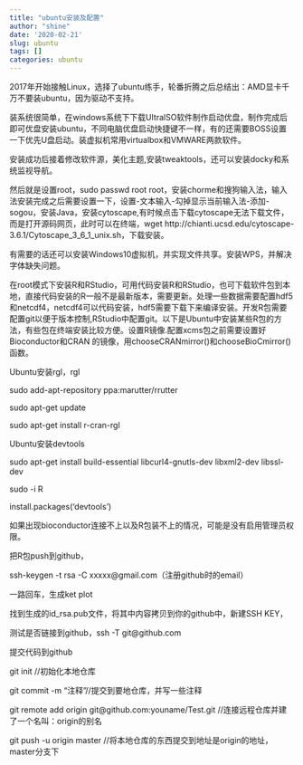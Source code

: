 ```yaml
---
title: "ubuntu安装及配置"
author: "shine"
date: '2020-02-21'
slug: ubuntu
tags: []
categories: ubuntu
---
```


  2017年开始接触Linux，选择了ubuntu练手，轮番折腾之后总结出：AMD显卡千万不要装ubuntu，因为驱动不支持。

  装系统很简单，在windows系统下下载UItralSO软件制作启动优盘，制作完成后即可优盘安装ubuntu，不同电脑优盘启动快捷键不一样，有的还需要BOSS设置一下优先U盘启动。装虚拟机常用virtualbox和VMWARE两款软件。

  安装成功后接着修改软件源，美化主题,安装tweaktools，还可以安装docky和系统监视导航。

  然后就是设置root，sudo passwd root root，安装chorme和搜狗输入法，输入法安装完成之后需要设置一下，设置-文本输入-勾掉显示当前输入法-添加-sogou，安装Java，安装cytoscape,有时候点击下载cytoscape无法下载文件，而是打开源码网页，此时可以在终端，wget http://chianti.ucsd.edu/cytoscape-3.6.1/Cytoscape_3_6_1_unix.sh，下载安装。

有需要的话还可以安装Windows10虚拟机，并实现文件共享。安装WPS，并解决字体缺失问题。

在root模式下安装R和RStudio，可用代码安装R和RStudio，也可下载软件包到本地，直接代码安装的R一般不是最新版本，需要更新。处理一些数据需要配置hdf5和netcdf4，netcdf4可以代码安装，hdf5需要下载下来编译安装。开发R包需要配置git以便于版本控制,RStudio中配置git。以下是Ubuntu中安装某些R包的方法，有些包在终端安装比较方便。设置R镜像.配置xcms包之前需要设置好Bioconductor和CRAN 的镜像，用chooseCRANmirror()和chooseBioCmirror()函数。

Ubuntu安装rgl，rgl

sudo add-apt-repository ppa:marutter/rrutter

sudo apt-get update

sudo apt-get install r-cran-rgl

Ubuntu安装devtools

sudo apt-get install build-essential libcurl4-gnutls-dev libxml2-dev libssl-dev

sudo -i R

install.packages('devtools')

如果出现bioconductor连接不上以及R包装不上的情况，可能是没有启用管理员权限。

把R包push到github，

ssh-keygen -t rsa -C xxxxx@gmail.com（注册github时的email）

一路回车，生成ket plot

找到生成的id_rsa.pub文件，将其中内容拷贝到你的github中，新建SSH KEY，

测试是否链接到github，ssh -T git@github.com

提交代码到github

git init //初始化本地仓库

git commit -m "注释"//提交到要地仓库，并写一些注释

git remote add origin git@github.com:youname/Test.git //连接远程仓库并建了一个名叫：origin的别名

git push -u origin master //将本地仓库的东西提交到地址是origin的地址，master分支下
